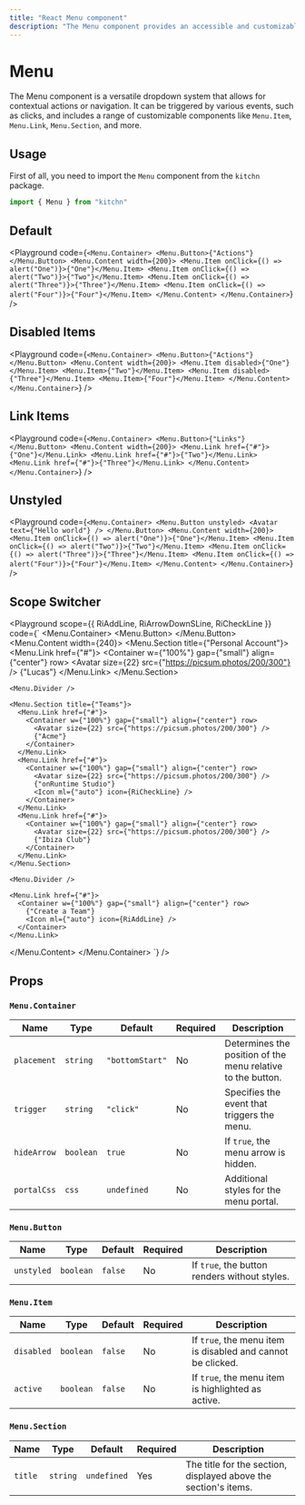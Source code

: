 ```yaml
---
title: "React Menu component"
description: "The Menu component provides an accessible and customizable dropdown menu system. It supports various triggers, placements, and content structures like buttons, links, sections, and dividers."
---
```



# Menu

The Menu component is a versatile dropdown system that allows for contextual actions or navigation. It can be triggered by various events, such as clicks, and includes a range of customizable components like `Menu.Item`, `Menu.Link`, `Menu.Section`, and more.

## Usage

First of all, you need to import the `Menu` component from the `kitchn` package.

```js
import { Menu } from "kitchn"
```

## Default

<Playground
  code={`
<Menu.Container>
  <Menu.Button>{"Actions"}</Menu.Button>
  <Menu.Content width={200}>
    <Menu.Item onClick={() => alert("One")}>{"One"}</Menu.Item>
    <Menu.Item onClick={() => alert("Two")}>{"Two"}</Menu.Item>
    <Menu.Item onClick={() => alert("Three")}>{"Three"}</Menu.Item>
    <Menu.Item onClick={() => alert("Four")}>{"Four"}</Menu.Item>
  </Menu.Content>
</Menu.Container>
`}
/>

## Disabled Items

<Playground
  code={`
<Menu.Container>
  <Menu.Button>{"Actions"}</Menu.Button>
  <Menu.Content width={200}>
    <Menu.Item disabled>{"One"}</Menu.Item>
    <Menu.Item>{"Two"}</Menu.Item>
    <Menu.Item disabled>{"Three"}</Menu.Item>
    <Menu.Item>{"Four"}</Menu.Item>
  </Menu.Content>
</Menu.Container>
`}
/>

## Link Items

<Playground
  code={`
<Menu.Container>
  <Menu.Button>{"Links"}</Menu.Button>
  <Menu.Content width={200}>
    <Menu.Link href={"#"}>{"One"}</Menu.Link>
    <Menu.Link href={"#"}>{"Two"}</Menu.Link>
    <Menu.Link href={"#"}>{"Three"}</Menu.Link>
  </Menu.Content>
</Menu.Container>
`}
/>

## Unstyled

<Playground
  code={`
<Menu.Container>
  <Menu.Button unstyled>
    <Avatar text={"Hello world"} />
  </Menu.Button>
  <Menu.Content width={200}>
    <Menu.Item onClick={() => alert("One")}>{"One"}</Menu.Item>
    <Menu.Item onClick={() => alert("Two")}>{"Two"}</Menu.Item>
    <Menu.Item onClick={() => alert("Three")}>{"Three"}</Menu.Item>
    <Menu.Item onClick={() => alert("Four")}>{"Four"}</Menu.Item>
  </Menu.Content>
</Menu.Container>
`}
/>

## Scope Switcher


<Playground
  scope={{ RiAddLine, RiArrowDownSLine, RiCheckLine }}
  code={`
<Menu.Container>
  <Menu.Button>
    <Icon icon={RiArrowDownSLine} />
  </Menu.Button>
  <Menu.Content width={240}>
    <Menu.Section title={"Personal Account"}>
      <Menu.Link href={"#"}>
        <Container w={"100%"} gap={"small"} align={"center"} row>
          <Avatar size={22} src={"https://picsum.photos/200/300"} />
          {"Lucas"}
        </Container>
      </Menu.Link>
    </Menu.Section>

    <Menu.Divider />

    <Menu.Section title={"Teams"}>
      <Menu.Link href={"#"}>
        <Container w={"100%"} gap={"small"} align={"center"} row>
          <Avatar size={22} src={"https://picsum.photos/200/300"} />
          {"Acme"}
        </Container>
      </Menu.Link>
      <Menu.Link href={"#"}>
        <Container w={"100%"} gap={"small"} align={"center"} row>
          <Avatar size={22} src={"https://picsum.photos/200/300"} />
          {"onRuntime Studio"}
          <Icon ml={"auto"} icon={RiCheckLine} />
        </Container>
      </Menu.Link>
      <Menu.Link href={"#"}>
        <Container w={"100%"} gap={"small"} align={"center"} row>
          <Avatar size={22} src={"https://picsum.photos/200/300"} />
          {"Ibiza Club"}
        </Container>
      </Menu.Link>
    </Menu.Section>

    <Menu.Divider />

    <Menu.Link href={"#"}>
      <Container w={"100%"} gap={"small"} align={"center"} row>
        {"Create a Team"}
        <Icon ml={"auto"} icon={RiAddLine} />
      </Container>
    </Menu.Link>
  </Menu.Content>
</Menu.Container>
`}
/>

## Props

### `Menu.Container`

| Name | Type | Default | Required | Description
|------|------|---------|----------|-------------
| `placement` | `string` | `"bottomStart"` | No | Determines the position of the menu relative to the button.
| `trigger` | `string` | `"click"` | No | Specifies the event that triggers the menu.
| `hideArrow` | `boolean` | `true` | No | If `true`, the menu arrow is hidden.
| `portalCss` | `css` | `undefined` | No | Additional styles for the menu portal.

### `Menu.Button`

| Name | Type | Default | Required | Description
|------|------|---------|----------|-------------
| `unstyled` | `boolean` | `false` | No | If `true`, the button renders without styles.

### `Menu.Item`

| Name | Type | Default | Required | Description
|------|------|---------|----------|-------------
| `disabled` | `boolean` | `false` | No | If `true`, the menu item is disabled and cannot be clicked.
| `active` | `boolean` | `false` | No | If `true`, the menu item is highlighted as active.

### `Menu.Section`

| Name | Type | Default | Required | Description
|------|------|---------|----------|-------------
| `title` | `string` | `undefined` | Yes | The title for the section, displayed above the section's items.
